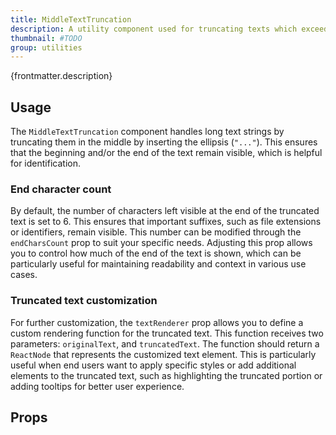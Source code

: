 ```yaml
---
title: MiddleTextTruncation
description: A utility component used for truncating texts which exceed certain limit.
thumbnail: #TODO
group: utilities
---
```


<p>{frontmatter.description}</p>

## Usage

The `MiddleTextTruncation` component handles long text strings by truncating them in the middle by inserting the ellipsis (`"..."`). This ensures that the beginning and/or the end of the text remain visible, which is helpful for identification.

<LiveExample src='MiddleTextTruncation.main.jsx'>
  <AllExamples.MiddleTextTruncationMainExample client:load />
</LiveExample>

### End character count

By default, the number of characters left visible at the end of the truncated text is set to 6. This ensures that important suffixes, such as file extensions or identifiers, remain visible. This number can be modified through the `endCharsCount` prop to suit your specific needs. Adjusting this prop allows you to control how much of the end of the text is shown, which can be particularly useful for maintaining readability and context in various use cases.

<LiveExample src='MiddleTextTruncation.endCharsCount.jsx'>
  <AllExamples.MiddleTextTruncationEndCharsCountExample client:load />
</LiveExample>

### Truncated text customization

For further customization, the `textRenderer` prop allows you to define a custom rendering function for the truncated text. This function receives two parameters: `originalText`, and `truncatedText`. The function should return a `ReactNode` that represents the customized text element. This is particularly useful when end users want to apply specific styles or add additional elements to the truncated text, such as highlighting the truncated portion or adding tooltips for better user experience.

<LiveExample src='MiddleTextTruncation.customizeTruncation.jsx'>
  <AllExamples.MiddleTextTruncationCustomizationExample client:load />
</LiveExample>

## Props

<PropsTable path='@itwin/itwinui-react/esm/utils/components/MiddleTextTruncation.d.ts' />

